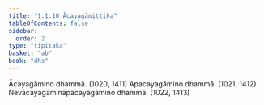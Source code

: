 ```yaml
---
title: "1.1.10 Ācayagāmittika"
tableOfContents: false
sidebar:
  order: 2
type: "tipitaka"
basket: "ab"
book: "dhs"
---
```



<DynamicBreadcrumb />

<Division number="10" book="dhs">

<Paragraph number="29" book="dhs">
Ācayagāmino dhammā. (<Emphasis>1020, 1411</Emphasis>)
</Paragraph>

<Paragraph number="30" book="dhs">
Apacayagāmino dhammā. (<Emphasis>1021, 1412</Emphasis>)
</Paragraph>

<Paragraph number="31" book="dhs">
Nevācayagāmināpacayagāmino dhammā. (<Emphasis>1022, 1413</Emphasis>)
</Paragraph>
</Division>
